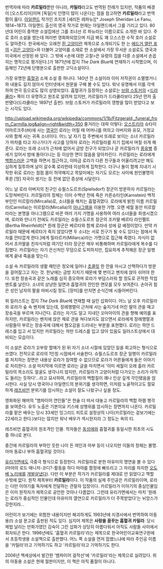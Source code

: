 {{{+5 Carmilla }}}

번역자에 따라 '''카르밀라'''뿐만 아니라,  '''카밀라'''라고도 번역된 전례가 있지만, 작품의 배경이 [오스트리아]이며 [독일]식 인명이 많이 나온다는 점을 참고하면 '''카르밀라'''라고 번역함이 옳다. 
[[아일랜드]] 작가인 조지프 [셰리든 레파뉴][* Joseph Sheridan Le Fanu, 1814~1873.  아일랜드 출신의 영국 작가로 현재는 아일랜드에서 그를 기리고 있다. 80년대 어린이 중역판 소설집에선 그를 조너선 르 파뉴라는 이름으로도 소개한 바 있다. 주로 호러 소설을 썼는데 여러번 영화화되었으며 지금 봐도 꽤 으스스한 수작 호러 소설로도 알아준다. 한국에서는 오래전 [[흰 고양이]]란 제목으로 소개되기도 한 <The White Cat of Drumgunniol 드럼건니얼의 흰 고양이>는 [[에드거 앨런 포]]의 <[[검은 고양이]]>와 더불어 고양이를 소재로 한 소설에서 가장 무서운 소설로도 영국과 미국에서 선정된 바 있다. 그 밖에 <손에 대한 고찰>은 유령의 집을 다룬 소설에서 손꼽히는 명작으로 평가된다.]가 1871년에 잡지 ''The Dark Blue''에 연재하기 시작했으며, 이듬해인 72년에 단행본으로 출판한 고딕소설이다. 

가장 유명한 [[흡혈귀]] 소재 소설 중 하나다. 140년 전 소설이라 이미 저작권이 소멸했거니와 내용도 길지 않아서 인터넷에서 원문을 구해 볼 수도 있다. 워낙 유명해서 이를 각색하여 연극 등으로도 많이 상영되었다. 흡혈귀가 등장하는 소설로는 [[브람 스토커]]의 <[[드라큘라]]> 쪽이 더 유명하고 원조로 알려져 있지만,  카르밀라가 드라큘라보다 25년 먼저 출판됐다(드라큘라는 1897년 출판). 브람 스토커가 카르밀라의 영향을 많이 받았다고 보는 시각도 있다. 

http://upload.wikimedia.org/wikipedia/commons/1/1b/Fitzgerald,_funeral_from_Carmilla.jpg&align=right&width=350 줄거리는 대략 이렇다: [[오스트리아]] 슈타이어마르크주(州)에 사는 [[영국]]인 로라는 어릴 때 어머니를 여의고 아버지와 유모, 가정교사와 함께 사는 귀족 소녀이다. 어느 날 자기 집 주변에서 또래로 보이는 소녀 카르밀라가 마차를 타고 지나가다가 사고를 당하자 로라는 카르밀라를 자기 집에서 며칠 쉬게 해준다. 로라는 또래 소녀가 근처에 없어서 금방 친구가 되었으나 곧 카르밀라가  [[몽유병]] 증세가 있어서 밤에 돌아다니는 등 이상한 면이 많음을 알아차린다. 카르밀라는 로라에게  [[백합]]스러운 고백을 하면서 접근하고, 이따금 로라가 다른 친구들과 어울리려고만 해도 심하게 질투하며 날이 갈수록 로라한테 이상하게 집착한다. 더구나 둘이 함께 지내기 시작한 뒤로 로라는 점점 몸이 허약해지고 목덜미에는 자기도 모르는 사이에 원인불명의 푸른 [멍] 자국이 생기는 등 전에 없던 증상에 시달린다.

어느 날 로라 아버지의 친구인 슈필스도르프(Spielsdorf) 장군이 방문하자 카르밀라는 도망쳐버린다. 카르밀라의 정체는 이미 수백년 전에 죽은 카른슈타인(Karnstein) 백작 부인인 미르칼라(Mircalla)로, 소녀들을 해치는 흡혈귀였다. 로라에게 밝힌 이름 카르밀라(Carmilla)는 미르칼라(Mircalla)의 [[아나그램]]을 이용한 가명. 오랜 세월 동안 미르칼라라는 본명을 아나그램으로 바꾼 여러 가지 가명을 사용하여 여러 소녀들을 희생시켰으며,  로라와 만나기 전에도 카르밀라는 슈필스도르프 장군의 조카딸 베르타 라인펠트(Bertha Rheinfeldt)[* 원래 장군은 베르타와 함께 로라네 성에 갈 예정이었다. 만약 카르밀라 때문에 베르타가 죽지 않았다면 두 소녀는 서로 친구가 될 수도 있다는 점에서 독자를 안타깝게 한다.]에게 밀라르카(Millarca)라는 가명으로  접근해 죽였다. 자식이 없어서 조카딸을 친자식처럼 여기던 터라 장군은 매우 비통해하며 카르밀라에게 복수를 다짐했다. 카르밀라는 자기 은신처인 무덤으로 도피하지만, 집요하게 추적해온 장군 일행에게 끝내 죽음을 맞는다.

소설 속 카르밀라의 생활 패턴은 정오에 일어나 [[초콜릿]] 한 잔을 마시고 산책하다가 방문을 걸어잠그고 자는 것. 한낮에는 금방 지치기 때문에 몇 번이고 벤치에 앉아 쉬어야 한다. 또한 장송곡과 같은 노래를 심히 증오하며 로라가 부담스러워 할 정도로 끈적한 작업 멘트를 날린다. 소녀의 상냥한 일면과 흡혈귀의 잔인한 면모를 모두 보여준다. 손아귀 힘은 성인 남자의 팔을 마비시킬 정도. [장미]를 만지면 순식간에 시들어버린다.

위 일러스트는 잡지  ''The Dark Blue''에 연재할 때 실린 삽화이다. 어느 날 오후 카르밀라와 로라가 숲 속 벤치에 있는데, 장례행렬이 근처에 사는 숲지기네 어린 딸의 관을 매고 장송곡을 부르며 지나간다. 로라는 자기도 알고 지내던 꼬마아이의 관을 향해 예의를 표하지만, 카르밀라는 벤치에 앉은 채로 관을 쳐다보지도 않으면서 로라에게 장례행렬과 사람들이 부르는 장송곡에 대해서 혐오감을 드러내는 부분을 표현했다. 로라는 하얀 드레스를 입고 서 있지만 카르밀라는 까만 드레스를 입고 앉아 있음도 일러스트상에서 대비되는 모습이다. 

이 소설은 로라가 꼬부랑 할매가 된 뒤 자기 소녀 시절에 있었던 일을 회고하는 형식으로 쓰였다. 전적으로 로라의 1인칭 시점에서 서술한다.  슈필스도르프 장군 일행이 카르밀라를 처치하는 장면은 내용상 로라가 참여할 수 없으므로 로라가 어른들에게 들은 이야기로 처리한다. 소설 마지막에 이르면 로라는 글을 마치면서 '이미 세월이 오래 흘러 카르밀라의 목소리도 얼굴도 생각나지 않지만, 카르밀라가 고양이처럼 다가오는 소리가 아직도 들리는 듯하다'...라고 묘사하여, 카르밀라의 백합질이 꽤나 인상 깊게 각인됐음을 암시한다. 사실 당시 영국이나 아일랜드의 분위기를 생각하면, 이처럼 노골적이고도 절묘하게 [[레즈비언]] 분위기를 암시하는 소설이 잘도 나왔구나 싶을 정도. 

영화화된 해머의 "뱀파이어 연인들"은 한술 더 떠서 대놓고 카르밀라의 백합 하렘 행각을 보여준다. 유두 노출은 기본이요 키스에 성행위를 암시하는 장면까지 나온다. 카르밀라를 맡은 배우는 당시 33세인 잉그리드 피트로 설정상의 나이(카르밀라는 겉보기에는 22세라고 한다.)보다는 많지만 워낙 배우가 섹시한지라 그 정도는 옥의 티.

레즈비언 흡혈귀의 원조격인 인물. 학자들은 [[동성애]]와 흡혈귀를 동일시한 최초의 시도 중 하나로 본다.

중간에 카르밀라의 부하인 듯한 나이 든 여인과 마부 등이 나오지만 이들의 정체는 불명. 아마 동료나 부하 흡혈귀일 것이다.

[[유리가면]]에도 극중극 형식으로 등장한다. 카르밀라로 분한 아유미의 명연을 볼 수 있다(마야의 로드 매니저-코디?-활동을 하다 마야를 함정에 빠뜨리고 그 자리를 차지한 [[오도베 노리에]]를 [[개발살]]냈다). 다만 이 부분은 작가가 카르밀라를 제대로 안 읽었다고 책할 수밖에 없다. 원작 제목부터 '''카르밀라'''이다. 이 작품의 실제 주인공은 카르밀라이며, 로라는 다만 이야기를 독자에게 전달하는 관찰자 입장이다. 카르밀라가 이야기의 중심인물임은 이미 원작자가 제목으로 공언한 것이나 다름없다. 그런데 유리가면에서는 마치 '원래는 로라가 중심적인 인물인데 아유미의 열연으로 카르밀라가 더 주목받았다'는 뉘앙스가 강한지라... 

어린이가 보기에는 위험한 내용이지만 해괴하게도 1993년에 지경사에서 번역하여 아동용(!) 소설 문고로 출판된 적도 있다. 심지어 제목은 '''사랑을 꿈꾸는 흡혈귀 카밀라'''. 당시 제법 날리는 만화가였던 김숙이 그린 삽화가 상당히 아름다워서 아직도 사람들 사이에서 회자되곤 한다.  1996년에도 '흡혈귀 카르밀라'라는 제목으로 한국어린이교육연구원에서 초등학생용 소설책으로 출판했다.  어느 쪽 소설을 먼저 접했느냐에 따라 주인공 이름을 '카밀라'라고 기억하기도 하고 '카르밀라'라고 기억하기도 한다. 

2006년 책세상에서 발간한 '뱀파이어 걸작선'에 '카르밀라'라는 제목으로 실려있다. 위의 아동용 소설은 현재 절판이지만, 이 책은 아직 품절이 아니다.
